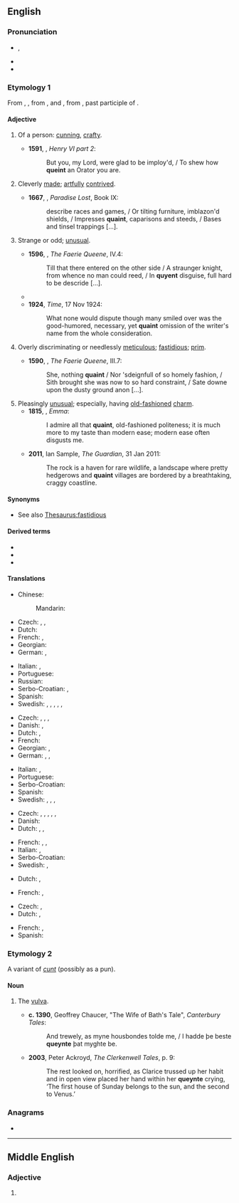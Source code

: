 ==English==

===Pronunciation===
* {{a|UK|US}} {{enPR|kwānt}}, {{IPA|en|/kweɪnt/|[kʰweɪ̯nt]}}
* {{audio|en|en-us-quaint.ogg|Audio (US)}}
* {{rhymes|en|eɪnt}}

===Etymology 1===
From {{inh|en|enm|queynte}}, {{m|enm|quoynte}}, from {{der|en|xno|cointe}}, {{m|fro|queinte}} and {{der|en|fro|cointe|t=pretty, clever, knowing}}, from {{der|en|la|cognitus}}, past participle of {{m|la|cognōscō|t=I know}}.

====Adjective====
{{en-adj|er}}

# {{lb|en|obsolete}} Of a person: [[cunning]], [[crafty]]. {{defdate|13th-19th c.}}
#* '''1591''', {{w|William Shakespeare}}, ''Henry VI part 2'':
#*: But you, my Lord, were glad to be imploy'd, / To shew how '''queint''' an Orator you are.
# {{lb|en|obsolete}} Cleverly [[made]]; [[artfully]] [[contrived]]. {{defdate|14th-19th c.}}
#* '''1667''', {{w|John Milton}}, ''Paradise Lost'', Book IX:
#*: describe races and games, / Or tilting furniture, imblazon'd shields, / Impresses '''quaint''', caparisons and steeds, / Bases and tinsel trappings [...].
# {{lb|en|now|_|dialectal}} Strange or odd; [[unusual]]. {{defdate|from 14th c.}}
#* '''1596''', {{w|Edmund Spenser}}, ''The Faerie Queene'', IV.4:
#*: Till that there entered on the other side / A straunger knight, from whence no man could reed, / In '''quyent''' disguise, full hard to be descride […].
#* {{RQ:Scott Marmion|canto=3|stanza=XX|page=153|passage=Lord Gifford, deep beneath the ground, / Heard Alexander's bugle sound, / And tarried not his garb to change, / But, in his wizard habit strange, / Came forth, a '''quaint''' and fearful sight; [...]}}
#* '''1924''', ''Time'', 17 Nov 1924:
#*: What none would dispute though many smiled over was the good-humored, necessary, yet '''quaint''' omission of the writer's name from the whole consideration.
# {{lb|en|obsolete}} Overly discriminating or needlessly [[meticulous]]; [[fastidious]]; [[prim]]. {{defdate|15th-19th c.}}
#* '''1590''', {{w|Edmund Spenser}}, ''The Faerie Queene'', III.7:
#*: She, nothing '''quaint''' / Nor 'sdeignfull of so homely fashion, / Sith brought she was now to so hard constraint, / Sate downe upon the dusty ground anon [...].
# Pleasingly [[unusual]]; especially, having [[old-fashioned]] [[charm]]. {{defdate|from 18th c.}}
#* '''1815''', {{w|Jane Austen}}, ''Emma'':
#*: I admire all that '''quaint''', old-fashioned politeness; it is much more to my taste than modern ease; modern ease often disgusts me.
#* '''2011''', Ian Sample, ''The Guardian'', 31 Jan 2011:
#*: The rock is a haven for rare wildlife, a landscape where pretty hedgerows and '''quaint''' villages are bordered by a breathtaking, craggy coastline.

====Synonyms====
* {{sense|overly discriminating}} See also [[Thesaurus:fastidious]]

====Derived terms====
* {{l|en|quaintly}}
* {{l|en|quaintness}}
* {{l|en|quaintsome}}

====Translations====
{{trans-top|old-fashioned charm}}
* Chinese:
*: Mandarin: {{t|cmn|[[古色古香]]的|tr=gǔsègǔxiāng de}}
* Czech: {{t+|cs|starodávný|m}}, {{t|cs|pitoreskní}}, {{t+|cs|starobylý|m}}
* Dutch: {{t+|nl|pittoresk}}
* French: {{t+|fr|pittoresque}}, {{t+|fr|vieillot}}
* Georgian: {{t|ka|მიმზიდველი}}
* German: {{t+|de|pittoresk}} {{qualifier|elevated}}, {{t+|de|malerisch}}
{{trans-mid}}
* Italian: {{t+|it|caratteristico}}, {{t+|it|pittoresco}}
* Portuguese: {{t+|pt|encanto|m}}
* Russian: {{t+|ru|старомо́дный|m}}
* Serbo-Croatian: {{t+|sh|staromodan}}, {{t+|sh|starinski|m}}
* Spanish: {{t|es|pintoresco|m}}
* Swedish: {{t+|sv|pittoresk}}, {{t+|sv|gammaldags}}, {{t+|sv|sällsam}}, {{t+|sv|gammalmodig}}, {{t+|sv|ovanlig}}, {{t+|sv|sirlig}}
{{trans-bottom}}

{{trans-top|interestingly strange}}
* Czech: {{t|cs|kuriózní}}, {{t|cs|pitoreskní}}, {{t+|cs|kouzelný|m}}, {{t+|cs|bizarní}}
* Danish: {{t|da|ejendommelig}}, {{t|da|kuriøs}}
* Dutch: {{t+|nl|merkwaardig}},{{t+|nl|typisch}}
* French: {{t+|fr|remarquable}}
* Georgian: {{t|ka|უცნაური}}, {{t|ka|საკვირველი}}
* German: {{t+|de|kurios}}, {{t+|de|wunderlich}}, {{t+|de|komisch}} {{qualifier|coll.}}
{{trans-mid}}
* Italian: {{t+|it|curioso}}, {{t+|it|bizzarro}}
* Portuguese: {{t+|pt|curioso}}
* Serbo-Croatian: {{t+|sh|čudesan}}
* Spanish: {{t+|es|curioso}}
* Swedish: {{t+|sv|egendomlig}}, {{t+|sv|kuriös}}, {{t+|sv|märkvärdig}}, {{t+|sv|sällsam}}
{{trans-bottom}}

{{trans-top|incongruous, inappropriate or illogical}}
* Czech: {{t|cs|nevhodný|m}}, {{t|cs|nepříhodný|m}}, {{t|cs|nesourodý|m}}, {{t+|cs|divný|m}}, {{t|cs|prapodivný|m}}, {{t|cs|prazvláštní}}
* Danish: {{t|da|løjerlig}}
* Dutch: {{t+|nl|onlogisch}}, {{t+|nl|ongepast}}, {{t+|nl|onsamenhangend}}
{{trans-mid}}
* French: {{t+|fr|illogique}}, {{t|fr|incovenant}}, {{t+|fr|incohérant}}
* Italian: {{t+|it|inappropriato}}, {{t+|it|vano}}
* Serbo-Croatian: {{t+|sh|neprikladan|m}}
* Swedish: {{t+|sv|sirlig}}, {{t+|sv|sällsam}}
{{trans-bottom}}

{{trans-top|cleverness or ingenuity}}
* Dutch: {{t|nl|schranderheid}}, {{t+|nl|slimheid}}
{{trans-mid}}
* French: {{t+|fr|intelligence|f}}, {{t+|fr|finesse|f}}
{{trans-bottom}}

{{trans-top|fastidious}}
* Czech: {{t|cs|háklivý|m}}, {{t|cs|úzkostlivý|m}}
* Dutch: {{t+|nl|veeleisend}}, {{t+|nl|kieskeurig}}
{{trans-mid}}
* French: {{t+|fr|exigeant}}, {{t+|fr|délicat}}
* Spanish: {{t+|es|fastidioso|m}}
{{trans-bottom}}

===Etymology 2===
A variant of ''[[cunt]]'' (possibly as a pun).

====Noun====
{{en-noun}}

# {{lb|en|archaic}} The [[vulva]]. {{defdate|from 14th c.}}
#* '''c. 1390''', Geoffrey Chaucer, "The Wife of Bath's Tale", ''Canterbury Tales'':
#*: And trewely, as myne housbondes tolde me, / I hadde þe beste '''queynte''' þat myghte be.
#* '''2003''', Peter Ackroyd, ''The Clerkenwell Tales'', p. 9:
#*: The rest looked on, horrified, as Clarice trussed up her habit and in open view placed her hand within her '''queynte''' crying, ‘The first house of Sunday belongs to the sun, and the second to Venus.’

===Anagrams===
* {{anagrams|en|a=ainqtu|quinta}}

----

==Middle English==

===Adjective===
{{enm-adj}}

# {{alternative form of|enm|queynte}}